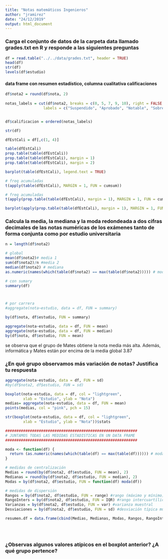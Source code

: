 ```yaml
---
title: "Notas matemáticos Ingenieros"
author: "jramirez"
date: "24/12/2019"
output: html_document
---
```


### Carga el conjunto de datos de la carpeta data llamado grades.txt en R y responde a las siguientes preguntas
```r
df = read.table("../../data/grades.txt", header = TRUE)
head(df)
str(df)
levels(df$estudio)
```


#### data frame con resumen estadístico, columna cualitativa calificaciones
```r

df$nota2 = round(df$nota, 2)
 
notas_labels = cut(df$nota2, breaks = c(0, 5, 7, 9, 10), right = FALSE, 
                 labels = c("Suspendido", "Aprobado", "Notable", "Sobresaliente"))


df$calificacion = ordered(notas_labels)

str(df)

dfEstCali = df[,c(1, 4)]

table(dfEstCali)
prop.table(table(dfEstCali))
prop.table(table(dfEstCali), margin = 1)
prop.table(table(dfEstCali), margin = 2)

barplot(table(dfEstCali), legend.text = TRUE)

# freq acumuladas
t(apply(table(dfEstCali), MARGIN = 1, FUN = cumsum))

# freq acumuladas
t(apply(prop.table(table(dfEstCali), margin = 1), MARGIN = 1, FUN = cumsum))

barplot(apply(prop.table(table(dfEstCali), margin = 1), MARGIN = 1, FUN = cumsum), beside = TRUE, legend.text = TRUE)
```

### Calcula la media, la mediana y la moda redondeada a dos cifras decimales de las notas numéricas de los exámenes tanto de forma conjunta como por estudio universitaria

```r


n = length(df$nota2)

# global
mean(df$nota2)# media 1
sum(df$nota2)/n #media 2
median(df$nota2) # mediana
as.numeric(names(which(table(df$nota2) == max(table(df$nota2))))) # moda

# con sumary
summary(df)



# por carrera
#aggregate(nota~estudio, data = df, FUN = summary)

by(df$nota, df$estudio, FUN = summary)

aggregate(nota~estudio, data = df, FUN = mean)
aggregate(nota~estudio, data = df, FUN = median)
by(df$nota, df$estudio, FUN = mean)

```

se observa que el grupo de Mates obtiene la nota media más alta. Además, informática y Mates están por encima de la media global 3.87

### ¿En qué grupo observamos más variación de notas? Justifica tu respuesta

```r
aggregate(nota~estudio, data = df, FUN = sd)
#by(df$nota2, df$estudio, FUN = sd)

boxplot(nota~estudio, data = df, col = "lightgreen",
        xlab = "Estudio", ylab = "Nota")
medias= aggregate(nota~estudio, data = df, FUN = mean)
points(medias, col = "pink", pch = 15)

str(boxplot(nota~estudio, data = df, col = "lightgreen",
        xlab = "Estudio", ylab = "Nota"))$stats

###########################################################
# JUNTAMOS TODAS LAS MEDIDAS ESTADISTICAS EN UN DATA FRAME
###########################################################

moda <- function(df) {
  return (as.numeric(names(which(table(df) == max(table(df)))))) # moda
}

# medidas de centralización
Medias = round(by(df$nota2, df$estudio, FUN = mean), 2)
Medianas = round(by(df$nota2, df$estudio, FUN = median), 2)
Modas = by(df$nota2, df$estudio, FUN = function(df) moda(df))

# medidas de dispersión
Rangos = by(df$nota2, df$estudio, FUN = range) #rango (máximo y mínimo)
RangoInters = by(df$nota2, df$estudio, FUN = IQR) #rango intercuartílico
Varianzas = by(df$nota2, df$estudio, FUN = var) #varianza muestral
Desviaciones = by(df$nota2, df$estudio, FUN = sd) #desviación típica muestral

resumen.df = data.frame(cbind(Medias, Medianas, Modas, Rangos, RangoInters, Varianzas, Desviaciones))





```

### ¿Observas algunos valores atípicos en el boxplot anterior? ¿A qué grupo pertence?


